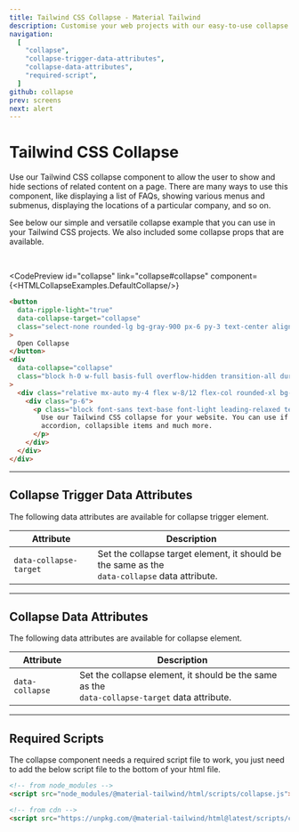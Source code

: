 ```yaml
---
title: Tailwind CSS Collapse - Material Tailwind
description: Customise your web projects with our easy-to-use collapse component for Tailwind CSS using Material Design guidelines.
navigation:
  [
    "collapse",
    "collapse-trigger-data-attributes",
    "collapse-data-attributes",
    "required-script",
  ]
github: collapse
prev: screens
next: alert
---
```


# Tailwind CSS Collapse

Use our Tailwind CSS collapse component to allow the user to show and hide sections of related content on a page. There are many ways to use this component, like displaying a list of FAQs, showing various menus and submenus, displaying the locations of a particular company, and so on.

See below our simple and versatile collapse example that you can use in your Tailwind CSS projects. We also included some collapse props that are available.

<br />

<CodePreview
  id="collapse"
  link="collapse#collapse"
  component={<HTMLCollapseExamples.DefaultCollapse/>}
>
```html
<button
  data-ripple-light="true"
  data-collapse-target="collapse"
  class="select-none rounded-lg bg-gray-900 px-6 py-3 text-center align-middle font-sans text-xs font-bold uppercase text-white shadow-md shadow-gray-900/10 transition-all hover:shadow-lg hover:shadow-gray-900/20 focus:opacity-[0.85] focus:shadow-none active:opacity-[0.85] active:shadow-none disabled:pointer-events-none disabled:opacity-50 disabled:shadow-none"
>
  Open Collapse
</button>
<div
  data-collapse="collapse"
  class="block h-0 w-full basis-full overflow-hidden transition-all duration-300 ease-in-out"
>
  <div class="relative mx-auto my-4 flex w-8/12 flex-col rounded-xl bg-white bg-clip-border text-gray-700 shadow-md">
    <div class="p-6">
      <p class="block font-sans text-base font-light leading-relaxed text-inherit antialiased">
        Use our Tailwind CSS collapse for your website. You can use if for
        accordion, collapsible items and much more.
      </p>
    </div>
  </div>
</div>
```
</CodePreview>

---

## Collapse Trigger Data Attributes

<span id="collapse-trigger-data-attributes" className="scroll-mt-48" />
The following data attributes are available for collapse trigger element.

| Attribute              | Description                                                                                           |
| ---------------------- | ----------------------------------------------------------------------------------------------------- |
| `data-collapse-target` | Set the collapse target element, it should be the same as the <br /> `data-collapse` data attribute. |

---

## Collapse Data Attributes

<span id="collapse-data-attributes" className="scroll-mt-48" />
The following data attributes are available for collapse element.

| Attribute       | Description                                                                                           |
| --------------- | ----------------------------------------------------------------------------------------------------- |
| `data-collapse` | Set the collapse element, it should be the same as the <br /> `data-collapse-target` data attribute. |

---

## Required Scripts

<span id="required-script" className="scroll-mt-56" />

The collapse component needs a required script file to work, you just need to add the below script file to the bottom of your html file.

```html
<!-- from node_modules -->
<script src="node_modules/@material-tailwind/html/scripts/collapse.js"></script>

<!-- from cdn -->
<script src="https://unpkg.com/@material-tailwind/html@latest/scripts/collapse.js"></script>
```
